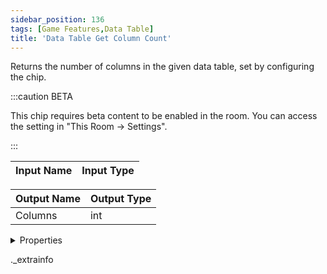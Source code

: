```yaml
---
sidebar_position: 136
tags: [Game Features,Data Table]
title: 'Data Table Get Column Count'
---
```


Returns the number of columns in the given data table, set by configuring the chip.

:::caution BETA

This chip requires beta content to be enabled in the room. You can access the setting in "This Room -> Settings".

:::

<IChip uuid="bf05749e-c89e-4aa2-97f8-31c105f45b49" />

| Input Name | Input Type |
|-----------|-----------|

| Output Name | Output Type |
|-----------|-----------|
| Columns | int |


<details>
  <summary>Properties</summary>
  <div>
    <div>
    <table>
      <thead>
        <tr>
          <th>Room availability:</th>
          <th>Available everywhere</th>
        </tr>
        <tr>
          <th>Is beta required?</th>
          <th>Yes</th>
        </tr>
        <tr>
          <th>Is this chip a trolling risk?</th>
          <th>No</th>
        </tr>
        <tr>
          <th>Is this chip a role assignment risk?</th>
          <th>No</th>
        </tr>
        <tr>
          <th>Chip UUID</th>
          <th>bf05749e-c89e-4aa2-97f8-31c105f45b49</th>
        </tr>
      </thead>
    </table>
    </div>
  </div>
</details>

._extrainfo